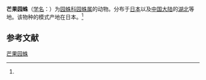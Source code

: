 {{Speciesbox
| name = 芒果园蛛
| status = 
| status_system = 
| image = 
| genus = Araneus
| species = mangarevoides
| authority = (Bose. et Str., 1906)<ref name='id13513'>{{cite web| url =http://www.bioinfo.cn/db05/BjdwSpecies.php?action=view&id=13513| title =芒果园蛛| work =《中国动物物种编目数据库》| publisher =中国科学院微生物研究所| author =中国科学院动物研究所| accessdate =2009-04-28| deadurl =yes| archiveurl =https://web.archive.org/web/20160305045319/http://www.bioinfo.cn/db05/BjdwSpecies.php?action=view&id=13513| archivedate =2016-03-05}}</ref>
}}

'''芒果园蛛'''（[[学名|学名]]：{{lang|la|''Araneus mangarevoides''}}）为[[园蛛科|园蛛科]][[园蛛属|园蛛属]]的动物。分布于[[日本|日本]]以及[[中国大陆|中国大陆]]的[[湖北|湖北]]等地。该物种的模式产地在日本。<ref name='id13513'/>

== 参考文献 ==
{{reflist}}

{{Wikispecies|Araneus mangarevoides}}
{{Taxonbar|from=Q2169997}}

[[Category:园蛛属|芒果园蛛]]


{{蜘蛛小作品}}